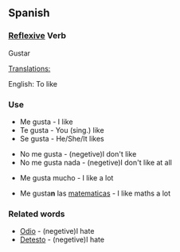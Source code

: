 ==Spanish==

===[[Reflexive]] Verb===

Gustar

<u>Translations:</u><p>
English: To like

===Use===

*Me gusta - I like
*Te gusta - You (sing.) like
*Se gusta - He/She/It likes
<p>
*No me gusta - (negetive)I don't like
*No me gusta nada - (negetive)I don't like at all
<p>
*Me gusta mucho - I like a lot
<p>
*Me gusta'''n''' las [[matematicas]] - I like maths a lot

===Related words===

*[[Odio]] - (negetive)I hate
*[[Detesto]] - (negetive)I hate